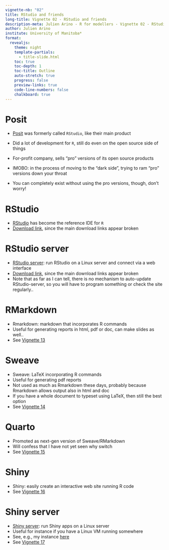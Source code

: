 ---
vignette-nb: "02"
title: RStudio and friends
long-title: Vignette 02 - RStudio and friends
description-meta: Julien Arino - R for modellers - Vignette 02 - RStudio and friends
author: Julien Arino
institute: University of Manitoba*
format: 
  revealjs:
    theme: night    
    template-partials:
      - title-slide.html
    toc: true
    toc-depth: 1
    toc-title: Outline
    auto-stretch: true
    progress: false
    preview-links: true
    code-line-numbers: false
    chalkboard: true
---

# Posit

- [Posit](https://posit.co/) was formerly called `RStudio`, like their main product

- Did a lot of development for `R`, still do even on the open source side of things

- For-profit company, sells "pro" versions of its open source products

- IMOBO: in the process of moving to the "dark side", trying to ram "pro" versions down your throat

- You can completely exist without using the pro versions, though, don't worry!

# RStudio

- [RStudio](https://posit.co/products/open-source/rstudio/) has become the reference IDE for `R`
- [Download link](https://posit.co/download/rstudio-desktop/), since the main download links appear broken

# RStudio server

- [RStudio server](https://posit.co/products/open-source/rstudio-server/): run RStudio on a Linux server and connect via a web interface
- [Download link](https://posit.co/download/rstudio-server/), since the main download links appear broken
- Note that as far as I can tell, there is no mechanism to auto-update RStudio-server, so you will have to program something or check the site regularly..

# RMarkdown

- Rmarkdown: markdown that incorporates R commands
- Useful for generating reports in html, pdf or doc, can make slides as well..
- See [Vignette 13](https://julien-arino.github.io/R-for-modellers/SLIDES/vignette-13-RMarkdown.html)

# Sweave

- Sweave: LaTeX incorporating R commands
- Useful for generating pdf reports
- Not used as much as Rmarkdown these days, probably because Rmarkdown allows output also in html and doc
- If you have a whole document to typeset using LaTeX, then still the best option
- See [Vignette 14](https://julien-arino.github.io/R-for-modellers/SLIDES/vignette-14-Sweave.html)

# Quarto

- Promoted as next-gen version of Sweave/RMarkdown
- Will confess that I have not yet seen why switch
- See [Vignette 15](https://julien-arino.github.io/R-for-modellers/SLIDES/vignette-15-Quarto.html)

# Shiny

- Shiny: easily create an interactive web site running R code
- See [Vignette 16](https://julien-arino.github.io/R-for-modellers/SLIDES/vignette-16-Shiny.html)

# Shiny server

- [Shiny server](https://posit.co/products/open-source/shinyserver/): run Shiny apps on a Linux server
- Useful for instance if you have a Linux VM running somewhere
- See, e.g., my instance [here](https://daytah-or-dahtah.ovh:3838/)
- See [Vignette 17](https://julien-arino.github.io/R-for-modellers/SLIDES/vignette-17-Shiny-server.html)

